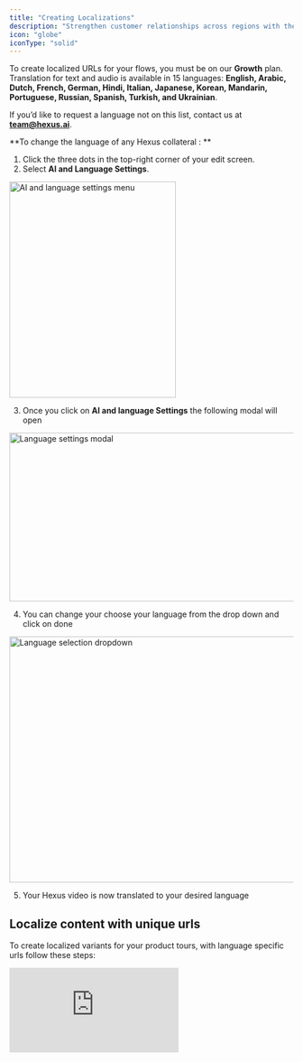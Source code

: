 ```yaml
---
title: "Creating Localizations"
description: "Strengthen customer relationships across regions with the localization capabilities available in Hexus."
icon: "globe"
iconType: "solid"
---
```


To create localized URLs for your flows, you must be on our **Growth** plan. Translation for text and audio is available in 15 languages: **English, Arabic, Dutch, French, German, Hindi, Italian, Japanese, Korean, Mandarin, Portuguese, Russian, Spanish, Turkish, and Ukrainian**.

If you’d like to request a language not on this list, contact us at [**team@hexus.ai**](mailto:team@hexus.ai).

**To change the language of any Hexus collateral : **

1. Click the three dots in the top-right corner of your edit screen.
2. Select **AI and Language Settings**.

<img
  height="383"
  width="295"
  src="/Screenshot2025-08-06at1.55.24AM.png"
  alt="AI and language settings menu"
  title="AI and language settings menu"
/>

3. Once you click on **AI and language Settings** the following modal will open

<img
  height="299"
  width="624"
  src="/Screenshot2025-08-06at1.55.43AM.png"
  alt="Language settings modal"
  title="Language settings modal"
/>

4. You can change your choose your language from the drop down and click on done

<img
  height="436"
  width="624"
  src="/Screenshot2025-08-06at1.55.58AM.png"
  alt="Language selection dropdown"
  title="Language selection dropdown"
/>

5. Your Hexus video is now translated to your desired language

## Localize content with unique urls

To create localized variants for your product tours, with language specific urls follow these steps:

<div style={{ position:"relative",width:"100%",paddingTop:"56.25%" }}>
<iframe src="https://app.usehexus.com/embed/fc683b56-7751-4c73-abcb-7dc6da6484b5?refid=" title="Hexus Localization" frameBorder="0" allow="accelerometer; autoplay; clipboard-write; encrypted-media; gyroscope; picture-in-picture" allowFullScreen style={{ position:"absolute",top:0,left:0,width:"100%",height:"100%" }} />

</div>

Contact us for translating video or audio steps or in your Hexus tours.

For users on a starter plan, while you cannot generate unique URLs with standard locale codes, you can still translate your flows into one of our 15 languages and share it as a unique link.

## Enable voiceover in different languages

1. Go to the **Edit** tab
2. Open the Media Toolbar

<img
  height="800"
  width="400"
  src="/Screenshot2025-08-07at1.52.08AM.png"
  alt="Media Toolbar"
  title="Media Toolbar"
/>

3. Enter the voiceover text in your target language.
4. Select any speaker to preview the language. All of the speakers support multilingual speech.

<div style={{ position:"relative",width:"100%",paddingTop:"56.25%" }}>
<iframe src="https://app.usehexus.com/embed/626ea4b8-83bd-40e0-bd11-f20888f7d00c?refid=" title="Design, styles & image editing for Hexus tours" frameBorder="0" allow="accelerometer; autoplay; clipboard-write; encrypted-media; gyroscope; picture-in-picture" allowFullScreen style={{ position:"absolute",top:0,left:0,width:"100%",height:"100%" }} />

</div>
